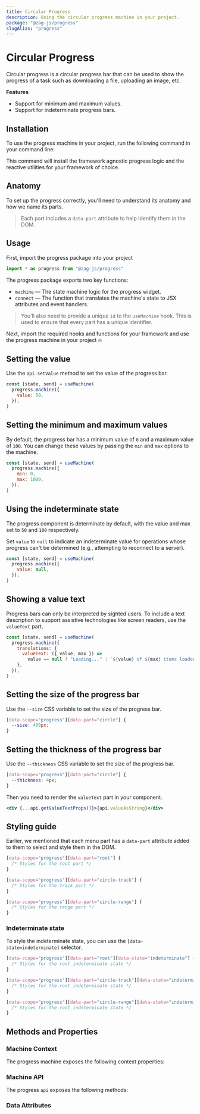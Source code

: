 ```yaml
---
title: Circular Progress
description: Using the circular progress machine in your project.
package: "@zag-js/progress"
slugAlias: "progress"
---
```


# Circular Progress

Circular progress is a circular progress bar that can be used to show the
progress of a task such as downloading a file, uploading an image, etc.

<Resources pkg="@zag-js/progress" />

<Showcase id="CircularProgress" />

**Features**

- Support for minimum and maximum values.
- Support for indeterminate progress bars.

## Installation

To use the progress machine in your project, run the following command in your
command line:

<CodeSnippet id="progress/installation.mdx" />

This command will install the framework agnostic progress logic and the reactive
utilities for your framework of choice.

## Anatomy

To set up the progress correctly, you'll need to understand its anatomy and how
we name its parts.

> Each part includes a `data-part` attribute to help identify them in the DOM.

<Anatomy id="circular-progress" />

## Usage

First, import the progress package into your project

```jsx
import * as progress from "@zag-js/progress"
```

The progress package exports two key functions:

- `machine` — The state machine logic for the progress widget.
- `connect` — The function that translates the machine's state to JSX attributes
  and event handlers.

> You'll also need to provide a unique `id` to the `useMachine` hook. This is
> used to ensure that every part has a unique identifier.

Next, import the required hooks and functions for your framework and use the
progress machine in your project 🔥

<CodeSnippet id="progress/circular.mdx" />

## Setting the value

Use the `api.setValue` method to set the value of the progress bar.

```jsx {3}
const [state, send] = useMachine(
  progress.machine({
    value: 50,
  }),
)
```

## Setting the minimum and maximum values

By default, the progress bar has a minimum value of `0` and a maximum value of
`100`. You can change these values by passing the `min` and `max` options to the
machine.

```jsx {3-4}
const [state, send] = useMachine(
  progress.machine({
    min: 0,
    max: 1000,
  }),
)
```

## Using the indeterminate state

The progress component is determinate by default, with the value and max set to
`50` and `100` respectively.

Set `value` to `null` to indicate an indeterminate value for operations whose
progress can't be determined (e.g., attempting to reconnect to a server).

```jsx {3}
const [state, send] = useMachine(
  progress.machine({
    value: null,
  }),
)
```

## Showing a value text

Progress bars can only be interpreted by sighted users. To include a text
description to support assistive technologies like screen readers, use the
`valueText` part.

```jsx
const [state, send] = useMachine(
  progress.machine({
    translations: {
      valueText: ({ value, max }) =>
        value == null ? "Loading..." : `${value} of ${max} items loaded`,
    },
  }),
)
```

## Setting the size of the progress bar

Use the `--size` CSS variable to set the size of the progress bar.

```css
[data-scope="progress"][data-part="circle"] {
  --size: 400px;
}
```

## Setting the thickness of the progress bar

Use the `--thickness` CSS variable to set the size of the progress bar.

```css
[data-scope="progress"][data-part="circle"] {
  --thickness: 4px;
}
```

Then you need to render the `valueText` part in your component.

```jsx
<div {...api.getValueTextProps()}>{api.valueAsString}</div>
```

## Styling guide

Earlier, we mentioned that each menu part has a `data-part` attribute added to
them to select and style them in the DOM.

```css
[data-scope="progress"][data-part="root"] {
  /* Styles for the root part */
}

[data-scope="progress"][data-part="circle-track"] {
  /* Styles for the track part */
}

[data-scope="progress"][data-part="circle-range"] {
  /* Styles for the range part */
}
```

### Indeterminate state

To style the indeterminate state, you can use the `[data-state=indeterminate]`
selector.

```css
[data-scope="progress"][data-part="root"][data-state="indeterminate"] {
  /* Styles for the root indeterminate state */
}

[data-scope="progress"][data-part="circle-track"][data-state="indeterminate"] {
  /* Styles for the root indeterminate state */
}

[data-scope="progress"][data-part="circle-range"][data-state="indeterminate"] {
  /* Styles for the root indeterminate state */
}
```

## Methods and Properties

### Machine Context

The progress machine exposes the following context properties:

<ContextTable name="progress" />

### Machine API

The progress `api` exposes the following methods:

<ApiTable name="progress" />

### Data Attributes

<DataAttrTable name="progress" />
